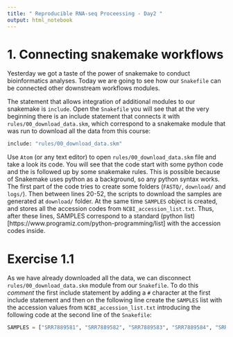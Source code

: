```yaml
---
title: " Reproducible RNA-seq Proceessing - Day2 "
output: html_notebook
---
```


# 1. Connecting snakemake workflows  

Yesterday we got a taste of the power of snakemake to conduct bioinformatics analyses. Today we are going to see how our `Snakefile` can be connected other downstream workflows modules. 

The statement that allows integration of additional modules to our snakemake is `include`. Open the `Snakefile` you will see that at the very beginning there is an include statement that connects it with `rules/00_download_data.skm`, which correspond to a snakemake module that was run to download all the data from this course:

```python
include: "rules/00_download_data.skm"
``` 

Use `Atom` (or any text editor) to open `rules/00_download_data.skm` file and take a look its code. You will see that the code start with some python code and the is followed up by some snakemake rules. This is possible because of Snakemake uses python as a background, so any python syntax works. The first part of the code tries to create some folders (`FASTQ/`, `download/` and `logs/`). Then between lines 20-52, the scripts to download the samples are generated at `download/` folder. At the same time `SAMPLES` object is created, and stores all the accession codes from `NCBI_accession_list.txt`. Thus, after these lines, SAMPLES correspond to a standard (python list)[https://www.programiz.com/python-programming/list] with the accession codes inside.

# Exercise 1.1

As we have already downloaded all the data, we can disconnect `rules/00_download_data.skm` module from our `Snakefile`. To do this *comment* the first include statement by adding a `#` character at the first include statement and then on the following line create the `SAMPLES` list with the accession values from `NCBI_accession_list.txt` introducing the following code at the second line of the `Snakefile`:

```python
SAMPLES = ["SRR7889581", "SRR7889582", "SRR7889583", "SRR7889584", "SRR7889585", "SRR7889597", "SRR7889598", "SRR7889599", "SRR7889600"]
``` 
